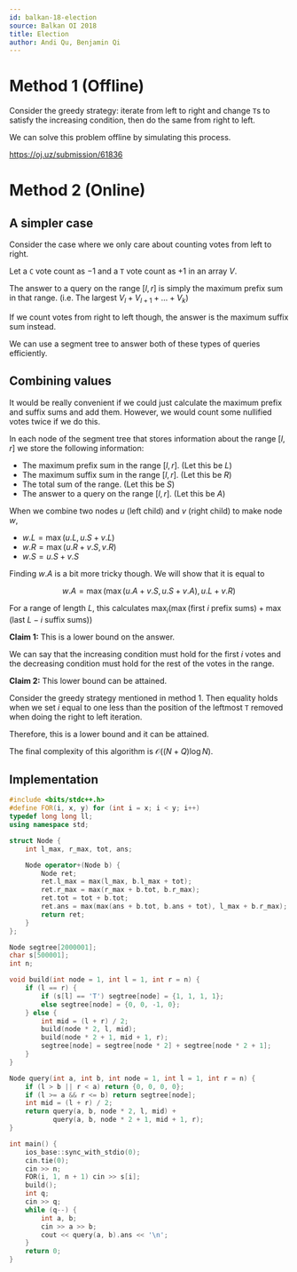 ```yaml
---
id: balkan-18-election
source: Balkan OI 2018
title: Election
author: Andi Qu, Benjamin Qi
---
```


# Method 1 (Offline)

Consider the greedy strategy: iterate from left to right and change `T`s to
satisfy the increasing condition, then do the same from right to left.

We can solve this problem offline by simulating this process.

https://oj.uz/submission/61836

<IncompleteSection />

# Method 2 (Online)

## A simpler case

Consider the case where we only care about counting votes from left to right.

Let a `C` vote count as $-1$ and a `T` vote count as $+1$ in an array $V$.

The answer to a query on the range $[l, r]$ is simply the maximum prefix sum in
that range. (i.e. The largest $V_l + V_{l + 1} + \dots + V_k$)

If we count votes from right to left though, the answer is the maximum suffix
sum instead.

We can use a segment tree to answer both of these types of queries efficiently.

## Combining values

It would be really convenient if we could just calculate the maximum prefix and
suffix sums and add them. However, we would count some nullified votes twice if
we do this.

In each node of the segment tree that stores information about the range
$[l, r]$ we store the following information:

- The maximum prefix sum in the range $[l, r]$. (Let this be $L$)
- The maximum suffix sum in the range $[l, r]$. (Let this be $R$)
- The total sum of the range. (Let this be $S$)
- The answer to a query on the range $[l, r]$. (Let this be $A$)

When we combine two nodes $u$ (left child) and $v$ (right child) to make node
$w$,

- $w.L = \max(u.L, u.S + v.L)$
- $w.R = \max(u.R + v.S, v.R)$
- $w.S = u.S + v.S$

Finding $w.A$ is a bit more tricky though. We will show that it is equal to

$$
w.A=\max(\max(u.A + v.S, u.S + v.A), u.L + v.R)
$$

For a range of length $L$, this calculates
$\max_i\left(\max(\text{first }i\text{ prefix sums})+\max(\text{last }L-i\text{ suffix sums})\right)$

**Claim 1:** This is a lower bound on the answer.

We can say that the increasing condition must hold for the first $i$ votes and
the decreasing condition must hold for the rest of the votes in the range.

**Claim 2:** This lower bound can be attained.

Consider the greedy strategy mentioned in method 1. Then equality holds when we
set $i$ equal to one less than the position of the leftmost `T` removed when
doing the right to left iteration.

Therefore, this is a lower bound and it can be attained.

The final complexity of this algorithm is $\mathcal{O}((N + Q) \log N)$.

## Implementation

```cpp
#include <bits/stdc++.h>
#define FOR(i, x, y) for (int i = x; i < y; i++)
typedef long long ll;
using namespace std;

struct Node {
	int l_max, r_max, tot, ans;

	Node operator+(Node b) {
		Node ret;
		ret.l_max = max(l_max, b.l_max + tot);
		ret.r_max = max(r_max + b.tot, b.r_max);
		ret.tot = tot + b.tot;
		ret.ans = max(max(ans + b.tot, b.ans + tot), l_max + b.r_max);
		return ret;
	}
};

Node segtree[2000001];
char s[500001];
int n;

void build(int node = 1, int l = 1, int r = n) {
	if (l == r) {
		if (s[l] == 'T') segtree[node] = {1, 1, 1, 1};
		else segtree[node] = {0, 0, -1, 0};
	} else {
		int mid = (l + r) / 2;
		build(node * 2, l, mid);
		build(node * 2 + 1, mid + 1, r);
		segtree[node] = segtree[node * 2] + segtree[node * 2 + 1];
	}
}

Node query(int a, int b, int node = 1, int l = 1, int r = n) {
	if (l > b || r < a) return {0, 0, 0, 0};
	if (l >= a && r <= b) return segtree[node];
	int mid = (l + r) / 2;
	return query(a, b, node * 2, l, mid) +
	       query(a, b, node * 2 + 1, mid + 1, r);
}

int main() {
	ios_base::sync_with_stdio(0);
	cin.tie(0);
	cin >> n;
	FOR(i, 1, n + 1) cin >> s[i];
	build();
	int q;
	cin >> q;
	while (q--) {
		int a, b;
		cin >> a >> b;
		cout << query(a, b).ans << '\n';
	}
	return 0;
}
```
